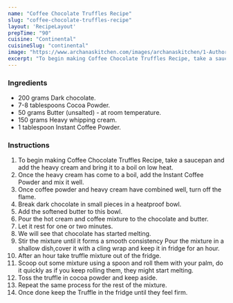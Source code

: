 ---
name: "Coffee Chocolate Truffles Recipe"
slug: "coffee-chocolate-truffles-recipe"
layout: 'RecipeLayout'
prepTime: "90"
cuisine: "Continental"
cuisineSlug: "continental"
image: "https://www.archanaskitchen.com/images/archanaskitchen/1-Author/pooja/Coffee_Chocolate_Truffles.jpg"
excerpt: "To begin making Coffee Chocolate Truffles Recipe, take a saucepan and add the heavy cream and bring it to a boil on low heat"
---

### Ingredients

- 200 grams Dark chocolate.
- 7-8 tablespoons Cocoa Powder.
- 50 grams Butter (unsalted) - at room temperature.
- 150 grams Heavy whipping cream.
- 1 tablespoon Instant Coffee Powder.

### Instructions

1. To begin making Coffee Chocolate Truffles Recipe, take a saucepan and add the heavy cream and bring it to a boil on low heat.
1. Once the heavy cream has come to a boil, add the Instant Coffee Powder and mix it well.
1. Once coffee powder and heavy cream have combined well, turn off the flame.
1. Break dark chocolate in small pieces in a heatproof bowl.
1. Add the softened butter to this bowl.
1. Pour the hot cream and coffee mixture to the chocolate and butter.
1. Let it rest for one or two minutes.
1. We will see that chocolate has started melting.
1. Stir the mixture until it forms a smooth consistency Pour the mixture in a shallow dish,cover it with a cling wrap and keep it in fridge for an hour.
1. After an hour take truffle mixture out of the fridge.
1. Scoop out some mixture using a spoon and roll them with your palm, do it quickly as if you keep rolling them, they might start melting.
1. Toss the truffle in cocoa powder and keep aside.
1. Repeat the same process for the rest of the mixture.
1. Once done keep the Truffle in the fridge until they feel firm.

